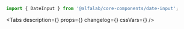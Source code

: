 


<Meta
    title='Компоненты/DateInput'
    component={DateInput}
/>


<!-- Canvas -->

<Story name='DateInput'>
    <DateInput
        block={boolean('block', false)}
        size={select('size', ['s', 'm', 'l', 'xl'], 's')}
        error={text('error', '')}
        hint={text('hint', '')}
        label={text('label', '')}
    />
</Story>

<!-- Docs -->

<ComponentHeader
    name='DateInput'
    version={version}
    package='@alfalab/core-components/date-input'
    design='https://www.figma.com/file/cdNnkh2QdxuvYLrBm4cubM/Web-%3A%3A-Core-Default-Components?node-id=55547%3A52787'
/>

```jsx
import { DateInput } from '@alfalab/core-components/date-input';
```


<Tabs
    description={<Description />}
    props={<ArgsTable of={DateInputTS} />}
    changelog={<Changelog />}
    cssVars={<CssVars css={styles} />}
/>

